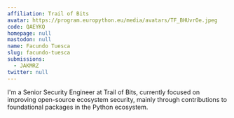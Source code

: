 ```yaml
---
affiliation: Trail of Bits
avatar: https://program.europython.eu/media/avatars/TF_BHUvrOe.jpeg
code: QAEYKQ
homepage: null
mastodon: null
name: Facundo Tuesca
slug: facundo-tuesca
submissions:
  - JAKMRZ
twitter: null
---
```


I'm a Senior Security Engineer at Trail of Bits, currently focused on improving
open-source ecosystem security, mainly through contributions to foundational
packages in the Python ecosystem.
